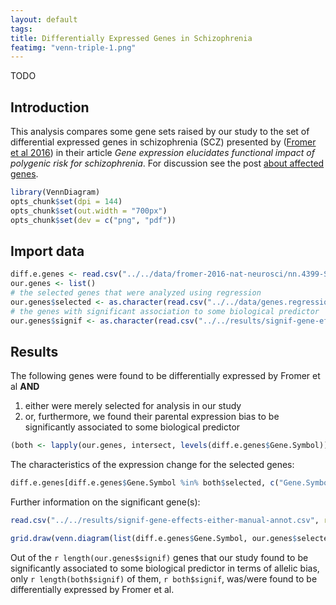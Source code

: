 ```yaml
---
layout: default
tags:
title: Differentially Expressed Genes in Schizophrenia
featimg: "venn-triple-1.png"
---
```


TODO

## Introduction

This analysis compares some gene sets raised by our study to the set of differential expressed genes in schizophrenia (SCZ) presented by ([Fromer et al 2016](http://www.nature.com/neuro/journal/vaop/ncurrent/full/nn.4399.html)) in their article *Gene expression elucidates functional impact of polygenic risk for schizophrenia*.  For discussion see the post [about affected genes]({{ site.baseurl }}{% post_url /projects/monoallelic-brain/2016-10-19-about-affected-genes %}).

```r
library(VennDiagram)
opts_chunk$set(dpi = 144)
opts_chunk$set(out.width = "700px")
opts_chunk$set(dev = c("png", "pdf"))
```

## Import data

```r
diff.e.genes <- read.csv("../../data/fromer-2016-nat-neurosci/nn.4399-S5.csv", skip = 1)
our.genes <- list()
# the selected genes that were analyzed using regression
our.genes$selected <- as.character(read.csv("../../data/genes.regression.new")[[1]])
# the genes with significant association to some biological predictor
our.genes$signif <- as.character(read.csv("../../results/signif-gene-effects-either.csv")[[1]])
```

## Results

The following genes were found to be differentially expressed by Fromer et al **AND**

1. either were merely selected for analysis in our study
1. or, furthermore, we found their parental expression bias to be significantly associated to some biological predictor

```r
(both <- lapply(our.genes, intersect, levels(diff.e.genes$Gene.Symbol)))
```

The characteristics of the expression change for the selected genes:

```r
diff.e.genes[diff.e.genes$Gene.Symbol %in% both$selected, c("Gene.Symbol", "logFC", "p.value")]
```

Further information on the significant gene(s):

```r
read.csv("../../results/signif-gene-effects-either-manual-annot.csv", row.names = 1)[both$signif, ]
```

```r
grid.draw(venn.diagram(list(diff.e.genes$Gene.Symbol, our.genes$selected, c("RP11-909M7.3", "PEG10", "MEST", "UBE3A")), filename=NULL, category = c("SCZ: overall expression", "called imprinted", "SCZ: parental bias"), ext.text = FALSE, cat.pos = c(-15, 15, 15), cat.cex = rep(1.2, 3), col = my.col <- c("darkgreen", "blue", "red"), fill = my.col, cat.col = my.col))
```

Out of the `r length(our.genes$signif)` genes that our study found to be significantly associated to some biological predictor in terms of allelic bias, only `r length(both$signif)` of them, `r both$signif`, was/were found to be differentially expressed by Fromer et al.
